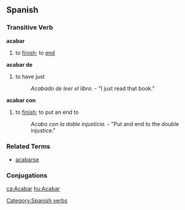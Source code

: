 == Spanish == 
=== Transitive Verb === 
'''acabar'''
# to [[finish]]; to [[end]]
'''acabar de'''
# to have just
#: ''Acabado de leer el libro.'' - "I just read that book."
'''acabar con'''
# to [[finish]]; to put an end to
#: ''Acabo con la doble injusticia.'' - "Put and end to the double injustice."

=== Related Terms ===
*[[acabarse]]

=== Conjugations ===
{{template:Es:-ar|acab}}
[[Category:Spanish verbs]]

[[ca:Acabar]]
[[hu:Acabar]]